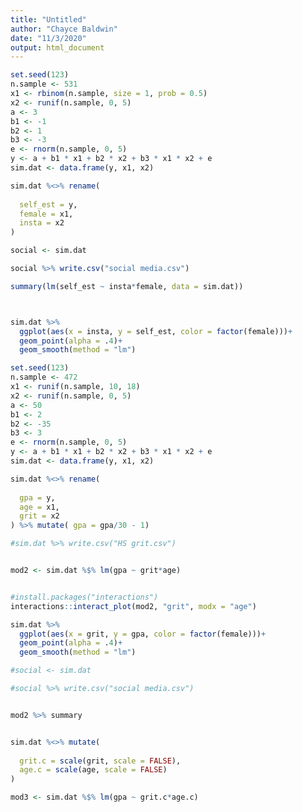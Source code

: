 ---
title: "Untitled"
author: "Chayce Baldwin"
date: "11/3/2020"
output: html_document
---


```{r}
set.seed(123)
n.sample <- 531
x1 <- rbinom(n.sample, size = 1, prob = 0.5)
x2 <- runif(n.sample, 0, 5)
a <- 3
b1 <- -1
b2 <- 1
b3 <- -3
e <- rnorm(n.sample, 0, 5)
y <- a + b1 * x1 + b2 * x2 + b3 * x1 * x2 + e
sim.dat <- data.frame(y, x1, x2)

sim.dat %<>% rename(
  
  self_est = y,
  female = x1, 
  insta = x2
)

social <- sim.dat

social %>% write.csv("social media.csv")
```

```{r}
summary(lm(self_est ~ insta*female, data = sim.dat))



sim.dat %>%
  ggplot(aes(x = insta, y = self_est, color = factor(female)))+
  geom_point(alpha = .4)+
  geom_smooth(method = "lm")
```


```{r}
set.seed(123)
n.sample <- 472
x1 <- runif(n.sample, 10, 18)
x2 <- runif(n.sample, 0, 5)
a <- 50
b1 <- 2
b2 <- -35
b3 <- 3
e <- rnorm(n.sample, 0, 5)
y <- a + b1 * x1 + b2 * x2 + b3 * x1 * x2 + e
sim.dat <- data.frame(y, x1, x2)

sim.dat %<>% rename(
  
  gpa = y,
  age = x1, 
  grit = x2
) %>% mutate( gpa = gpa/30 - 1)

#sim.dat %>% write.csv("HS grit.csv")


mod2 <- sim.dat %$% lm(gpa ~ grit*age)


#install.packages("interactions")
interactions::interact_plot(mod2, "grit", modx = "age")
```

```{r}


sim.dat %>%
  ggplot(aes(x = grit, y = gpa, color = factor(female)))+
  geom_point(alpha = .4)+
  geom_smooth(method = "lm")

#social <- sim.dat

#social %>% write.csv("social media.csv")


mod2 %>% summary


sim.dat %<>% mutate(
  
  grit.c = scale(grit, scale = FALSE),
  age.c = scale(age, scale = FALSE)
)

mod3 <- sim.dat %$% lm(gpa ~ grit.c*age.c)
```

